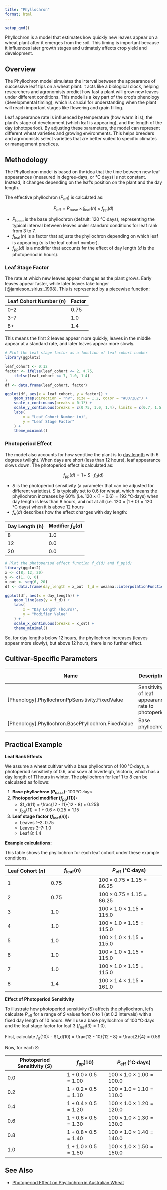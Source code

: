 ```yaml
---
title: "Phyllochron"
format: html
---
```



```r
setup_qmd()
```

Phyllochron is a model that estimates how quickly new leaves appear on a wheat plant after it emerges from the soil. This timing is important because it influences later growth stages and ultimately affects crop yield and development.

## Overview

The Phyllochron model simulates the interval between the appearance of successive leaf tips on a wheat plant. It acts like a biological clock, helping researchers and agronomists predict how fast a plant will grow new leaves under different conditions. This model is a key part of the crop’s phenology (developmental timing), which is crucial for understanding when the plant will reach important stages like flowering and grain filling.

Leaf appearance rate is influenced by temperature (how warm it is), the plant’s stage of development (which leaf is appearing), and the length of the day (photoperiod). By adjusting these parameters, the model can represent different wheat varieties and growing environments. This helps breeders and agronomists select varieties that are better suited to specific climates or management practices.

## Methodology

The Phyllochron model is based on the idea that the time between new leaf appearances (measured in degree-days, or °C·days) is not constant. Instead, it changes depending on the leaf’s position on the plant and the day length.

The effective phyllochron ($P_{\text{eff}}$) is calculated as:

$$
P_{\text{eff}} = P_{\text{base}} \times f_{\text{leaf}}(n) \times f_{\text{pp}}(d)
$$

- $P_{\text{base}}$ is the base phyllochron (default: 120 °C·days), representing the typical interval between leaves under standard conditions for leaf rank from 3 to 7.
- $f_{\text{leaf}}(n)$ is a factor that adjusts the phyllochron depending on which leaf is appearing ($n$ is the leaf cohort number).
- $f_{\text{pp}}(d)$ is a modifier that accounts for the effect of day length ($d$ is the photoperiod in hours).

### Leaf Stage Factor

The rate at which new leaves appear changes as the plant grows. Early leaves appear faster, while later leaves take longer [@jamieson_sirius:_1998]. This is represented by a piecewise function:

| Leaf Cohort Number ($n$) | Factor |
|--------------------------|--------|
| 0–2                      | 0.75   |
| 3–7                      | 1.0    |
| 8+                       | 1.4    |

This means the first 2 leaves appear more quickly, leaves in the middle appear at a standard rate, and later leaves appear more slowly.

```r
# Plot the leaf stage factor as a function of leaf cohort number
library(ggplot2)

leaf_cohort <- 0:12
factor <- ifelse(leaf_cohort <= 2, 0.75,
    ifelse(leaf_cohort <= 7, 1.0, 1.4)
)
df <- data.frame(leaf_cohort, factor)

ggplot(df, aes(x = leaf_cohort, y = factor)) +
    geom_step(direction = "hv", size = 1.2, color = "#0072B2") +
    scale_x_continuous(breaks = 0:12) +
    scale_y_continuous(breaks = c(0.75, 1.0, 1.4), limits = c(0.7, 1.5)) +
    labs(
        x = "Leaf Cohort Number (n)",
        y = "Leaf Stage Factor"
    ) +
    theme_minimal()
```

### Photoperiod Effect

The model also accounts for how sensitive the plant is to [day length](/docs/Models/Functions/PhotoperiodFunction.qmd) with 6 degrees twilight. When days are short (less than 12 hours), leaf appearance slows down. The photoperiod effect is calculated as:

$$
f_{\text{pp}}(d) = 1 + S \cdot f_d(d)
$$

- $S$ is the photoperiod sensitivity (a parameter that can be adjusted for different varieties). $S$ is typically set to 0.6 for wheat, which means the phyllochron increases by 60% (i.e. $120 \times (1 + 0.6) = 192$ °C·days) when day length is less than 8 hours, and not at all (i.e. $120 \times (1 + 0) = 120$ °C·days) when it is above 12 hours.
- $f_d(d)$ describes how the effect changes with day length:

| Day Length (h) | Modifier $f_d(d)$ |
|----------------|-------------------|
| 8              | 1.0               |
| 12             | 0.0               |
| 20             | 0.0               |

```r

# Plot the photoperiod effect function f_d(d) and f_pp(d)
library(ggplot2)
x <- c(8, 12, 20)
y <- c(1, 0, 0)
x_out <- seq(6, 20)
df <- data.frame(day_length = x_out, f_d = weaana::interpolationFunction(x, y, values = x_out))

ggplot(df, aes(x = day_length)) +
    geom_line(aes(y = f_d)) +
    labs(
        x = "Day Length (hours)",
        y = "Modifier Value"
    ) +
    scale_x_continuous(breaks = x_out) +
    theme_minimal()
```

So, for day lengths below 12 hours, the phyllochron increases (leaves appear more slowly), but above 12 hours, there is no further effect.


## Cultivar-Specific Parameters

| Name                                               | Description                                         | Default Value |
|----------------------------------------------------|-----------------------------------------------------|---------------|
| [Phenology].PhyllochronPpSensitivity.FixedValue    | Sensitivity of leaf appearance rate to photoperiod  | 0.6           |
| [Phenology].Phyllochron.BasePhyllochron.FixedValue | Base phyllochron                                    | 120           |


## Practical Example


**Leaf Rank Effects**

We assume a wheat cultivar with a base phyllochron of 100 °C·days, a photoperiod sensitivity of 0.6, and sown at Inverleigh, Victoria, which has a day length of 11 hours in winter. The phyllochron for leaf 1 to 8 can be calculated as follows:

1. **Base phyllochron ($P_{\text{base}}$):** 100 °C·days
2. **Photoperiod modifier ($f_{\text{pp}}(11)$):**
    - $f_d(11) = \frac{12 - 11}{12 - 8} = 0.25$
    - $f_{\text{pp}}(11) = 1 + 0.6 \times 0.25 = 1.15$
3. **Leaf stage factor ($f_{\text{leaf}}(n)$):**
    - Leaves 1–2: 0.75
    - Leaves 3–7: 1.0
    - Leaf 8: 1.4

**Example calculations:**

This table shows the phyllochron for each leaf cohort under these example conditions.


| Leaf Cohort ($n$) | $f_{\text{leaf}}(n)$ | $P_{\text{eff}}$ (°C·days) |
|-------------------|---------------------|----------------------------|
| 1                 | 0.75                | $100 \times 0.75 \times 1.15 = 86.25$ |
| 2                 | 0.75                | $100 \times 0.75 \times 1.15 = 86.25$ |
| 3                 | 1.0                 | $100 \times 1.0 \times 1.15 = 115.0$  |
| 4                 | 1.0                 | $100 \times 1.0 \times 1.15 = 115.0$  |
| 5                 | 1.0                 | $100 \times 1.0 \times 1.15 = 115.0$  |
| 6                 | 1.0                 | $100 \times 1.0 \times 1.15 = 115.0$  |
| 7                 | 1.0                 | $100 \times 1.0 \times 1.15 = 115.0$  |
| 8                 | 1.4                 | $100 \times 1.4 \times 1.15 = 161.0$  |

**Effect of Photoperiod Sensitivity**

To illustrate how photoperiod sensitivity ($S$) affects the phyllochron, let's calculate $P_{\text{eff}}$ for a range of $S$ values from 0 to 1 (at 0.2 intervals) with a fixed day length of 10 hours. We'll use a base phyllochron of 100 °C·days and the leaf stage factor for leaf 3 ($f_{\text{leaf}}(3) = 1.0$).

First, calculate $f_d(10)$:
- $f_d(10) = \frac{12 - 10}{12 - 8} = \frac{2}{4} = 0.5$

Now, for each $S$:

| Photoperiod Sensitivity ($S$) | $f_{\text{pp}}(10)$ | $P_{\text{eff}}$ (°C·days) |
|------------------------------|---------------------|----------------------------|
| 0.0                          | $1 + 0.0 \times 0.5 = 1.00$ | $100 \times 1.0 \times 1.00 = 100.0$ |
| 0.2                          | $1 + 0.2 \times 0.5 = 1.10$ | $100 \times 1.0 \times 1.10 = 110.0$ |
| 0.4                          | $1 + 0.4 \times 0.5 = 1.20$ | $100 \times 1.0 \times 1.20 = 120.0$ |
| 0.6                          | $1 + 0.6 \times 0.5 = 1.30$ | $100 \times 1.0 \times 1.30 = 130.0$ |
| 0.8                          | $1 + 0.8 \times 0.5 = 1.40$ | $100 \times 1.0 \times 1.40 = 140.0$ |
| 1.0                          | $1 + 1.0 \times 0.5 = 1.50$ | $100 \times 1.0 \times 1.50 = 150.0$ |

## See Also

* [Photoperiod Effect on Phyllochron in Australian Wheat](/tips/phy-ppd-oz-wheat.qmd)
